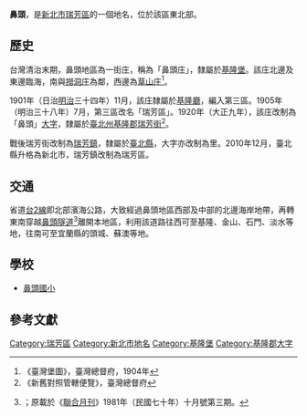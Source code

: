 {{noteTA
|1 = zh-cn:庄; zh-hk:庄; zh-tw:庄;
}}
'''鼻頭'''，是[[新北市|新北市]][[瑞芳區|瑞芳區]]的一個地名，位於該區東北部。

==歷史==
台灣清治末期，鼻頭地區為一街庄，稱為「鼻頭庄」，隸屬於[[基隆堡|基隆堡]]。該庄北邊及東邊臨海，南與[[撈洞庄|撈洞庄]]為鄰，西邊為[[草山_(新北市)|草山庄]]<ref>《臺灣堡圖》，臺灣總督府，1904年</ref>。

1901年（日治[[明治|明治]]三十四年）11月，該庄隸屬於[[基隆廳|基隆廳]]，編入第三區。1905年（明治三十八年）7月，第三區改名「瑞芳區」。1920年（大正九年），該庄改制為「鼻頭」[[大字|大字]]，隸屬於[[臺北州|臺北州]][[基隆郡|基隆郡]][[瑞芳街|瑞芳街]]<ref>《新舊對照管轄便覽》，臺灣總督府</ref>。

戰後瑞芳街改制為[[瑞芳鎮|瑞芳鎮]]，隸屬於[[臺北縣|臺北縣]]，大字亦改制為里。2010年12月，臺北縣升格為新北市，瑞芳鎮改制為瑞芳區。

==交通==
省道[[台2線|台2線]]即北部濱海公路，大致經過鼻頭地區西部及中部的北邊海岸地帶，再轉東南穿越[[鼻頭隧道|鼻頭隧道]]<ref>{{cite book |author=[[馬以工|馬以工]] |chapter=「九孔」千瘡──看東北角海岸景觀的毀滅 |page=71 |title=我們只有一個地球 |publisher=九歌文化 |language=zh-hant }}；原載於《[[聯合月刊|聯合月刊]]》1981年（民國七十年）十月號第三期。</ref>離開本地區，利用該道路往西可至基隆、金山、石門、淡水等地，往南可至宜蘭縣的頭城、蘇澳等地。

==學校==
*[[鼻頭國小|鼻頭國小]]

==參考文獻==
{{reflist}}

{{基隆郡}}

[[Category:瑞芳區|Category:瑞芳區]]
[[Category:新北市地名|Category:新北市地名]]
[[Category:基隆堡|Category:基隆堡]]
[[Category:基隆郡大字|Category:基隆郡大字]]